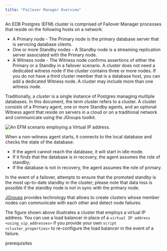 ```yaml
---
title: "Failover Manager Overview"
---
```


<div id="failover_manager_overview" class="registered_link"></div>


An EDB Postgres (EFM) cluster is comprised of Failover Manager processes that reside on the following hosts on a network:

-   A Primary node - The Primary node is the primary database server that is servicing database clients.
-   One or more Standby nodes - A Standby node is a streaming replication server associated with the Primary node.
-   A Witness node - The Witness node confirms assertions of either the Primary or a Standby in a failover scenario. A cluster does not need a dedicated witness node if the cluster contains three or more nodes. If you do not have a third cluster member that is a database host, you can add a dedicated Witness node. A cluster may include more than one witness node.

Traditionally, a *cluster* is a single instance of Postgres managing multiple databases. In this document, the term cluster refers to a cluster. A cluster consists of a Primary agent, one or more Standby agents, and an optional Witness agent that reside on servers in a cloud or on a traditional network and communicate using the JGroups toolkit.

![*An EFM scenario employing a Virtual IP address.*](../images/failover_manager_overview.png)

When a non-witness agent starts, it connects to the local database and checks the state of the database:

-   If the agent cannot reach the database, it will start in idle mode.
-   If it finds that the database is in recovery, the agent assumes the role of standby;
-   If the database is not in recovery, the agent assumes the role of primary.

In the event of a failover, attempts to ensure that the promoted standby is the most up-to-date standby in the cluster; please note that data loss is possible if the standby node is not in sync with the primary node.

[JGroups](http://www.jgroups.org/) provides technology that allows to create clusters whose member nodes can communicate with each other and detect node failures.

The figure shown above illustrates a cluster that employs a virtual IP address. You can use a load balancer in place of a `virtual IP address <using_vip_addresses>` if you provide your own `script <cluster_properties>` to re-configure the load balancer in the event of a failure.

<div class="toctree" maxdepth="3">

prerequisites

</div>
